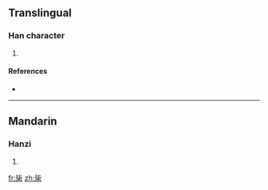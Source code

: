 ==Translingual==

===Han character===
{{Han char|rn=75|rad=木|as=04|sn=8|four=|canj=心心木 (PPD)}}

# {{defn|Han|sort=木04}}

====References====
* {{Han ref|kx=0514.270|dkj=14529|hdz=21168.010|uh=6788|ud=26504}}

----

==Mandarin==

===Hanzi===
{{cmn-hanzi|pin=[[bì]] ([[bi4]]), [[bìng]] ([[bing4]])|wg=pi<sup>4</sup>, ping<sup>4</sup>}}

# {{defn|Mandarin}}

[[fr:枈]]
[[zh:枈]]